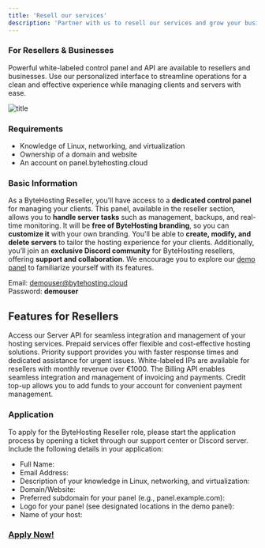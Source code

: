```yaml
---
title: 'Resell our services'
description: 'Partner with us to resell our services and grow your business.'
---
```


### For Resellers & Businesses

Powerful white-labeled control panel and API are available to resellers and businesses. Use our personalized interface to streamline operations for a clean and effective experience while managing clients and servers with ease.

![title](/images/demopanel.png)

### Requirements
- Knowledge of Linux, networking, and virtualization
- Ownership of a domain and website
- An account on panel.bytehosting.cloud

### Basic Information
As a ByteHosting Reseller, you'll have access to a **dedicated control panel** for managing your clients. This panel, available in the reseller section, allows you to **handle server tasks** such as management, backups, and real-time monitoring. It will be **free of ByteHosting branding**, so you can **customize it** with your own branding. You'll be able to **create, modify, and delete servers** to tailor the hosting experience for your clients. Additionally, you’ll join an **exclusive Discord community** for ByteHosting resellers, offering **support and collaboration**. We encourage you to explore our [demo panel](https://demo.bytehosting.cloud) to familiarize yourself with its features.

Email: demouser@bytehosting.cloud  
Password: **demouser**

## Features for Resellers

<CardGroup cols={3}>
  <Card title="Server API" icon="code">
    Access our Server API for seamless integration and management of your hosting services.
  </Card>
  <Card title="Prepaid Services" icon="credit-card">
    Prepaid services offer flexible and cost-effective hosting solutions.
  </Card>
  <Card title="Priority Support" icon="star">
    Priority support provides you with faster response times and dedicated assistance for urgent issues.
  </Card>
  <Card title="Whitelabled IPs" icon="globe">
    White-labeled IPs are available for resellers with monthly revenue over €1000.
  </Card>
  <Card title="Billing API" icon="file-invoice">
    The Billing API enables seamless integration and management of invoicing and payments.
  </Card>
  <Card title="Credit Top-up" icon="dollar-sign">
    Credit top-up allows you to add funds to your account for convenient payment management.
  </Card>
</CardGroup>


### Application
To apply for the ByteHosting Reseller role, please start the application process by opening a ticket through our support center or Discord server. Include the following details in your application:

- Full Name:
- Email Address:
- Description of your knowledge in Linux, networking, and virtualization:
- Domain/Website:
- Preferred subdomain for your panel (e.g., panel.example.com):
- Logo for your panel (see designated locations in the demo panel):
- Name of your host:

### [Apply Now!](https://panel.bytehosting.cloud/createticket)
